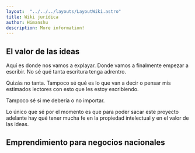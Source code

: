 ```yaml
---
layout:  "../../../layouts/LayoutWiki.astro"
title: Wiki jurídica
author: Himanshu
description: More information!
---
```


## El valor de las ideas
Aquí es donde nos vamos a explayar. Donde vamos a finalmente empezar a escribir. No sé qué tanta escritura tenga adrentro.

Quizás no tanta. Tampoco sé qué es lo que van a decir o pensar mis estimados lectores con esto que les estoy escribiendo.

Tampoco sé si me debería o no importar.

Lo único que sé por el momento es que para poder sacar este proyecto adelante hay qué tener mucha fe en la propiedad intelectual y en el valor de las ideas.

## Emprendimiento para negocios nacionales

